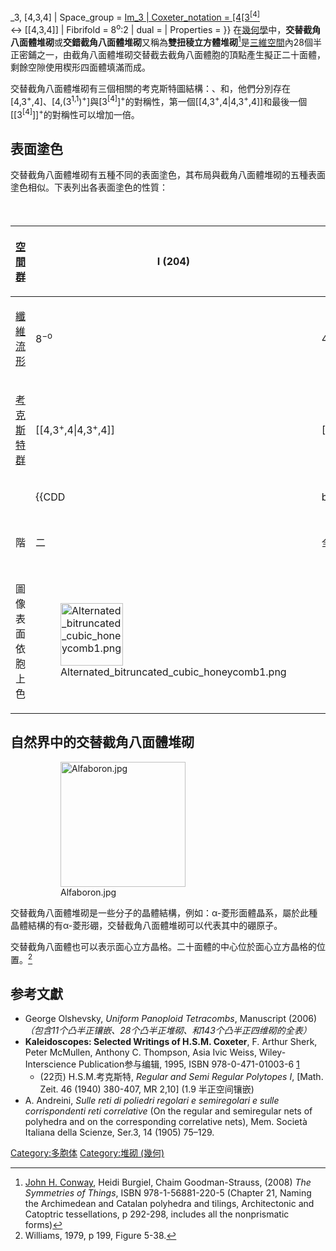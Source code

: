 {{Polytopebox
| name = 交替截角八面體堆砌
| rotating =
| imagename =  Alternated bitruncated cubic honeycomb.png
| polytope = 交替截角八面體堆砌
| Type = [[凸均勻堆砌|均勻堆砌]]
| group_type = 
| Dimension = [[三維|3]]
| dim = 
| count = 
| Cell = [[二十面體|(3.3.3.3.3)]] [[File:Uniform_polyhedron-43-h01.svg|20px]]<br>[[鍥形體|(3.3.3)]] [[File:Tetrahedron.png|20px]]
| Face = [[三角形|{3}]] [[File:fire_symbol_(alchemical).svg|20px]]<br>[[等腰三角形|{3}]] [[File:Triangle.Isosceles.svg|20px]]
| Vertice_type = [[File:Alternated_bitruncated_cubic_honeycomb_verf.png|80px]]
| Coxeter_diagram = {{CDD|node|4|node_h|3|node_h|4|node}}<br>{{CDD|node|4|node_h|split1|nodes_hh}} = {{CDD|node|4|node_h|3|node_h|4|node_h0}}<br>{{CDD|node_h|split1|nodes_hh|split2|node_h}} = {{CDD|node_h0|4|node_h|3|node_h|4|node_h0}}
| Schläfli = 2s{4,3,4}
| analogy =
| convex = 
| Symmetry_group = <math>{\tilde{C}}_3</math>, [4,3,4]
| Space_group = [[立方晶系|Im{{overline]]
| Coxeter_group = [4,3,4], <math>{\tilde{C}}_3</math>
| Coxeter_notation = [4[3<sup>[4]</sup>]]<br>↔ [<span></span>[4,3,4]]
| Fibrifold = 8<sup>o</sup>:2
| dual = 
| Properties = {{link-en|顶点正|vertex-transitive}}
}}
在[[幾何學|幾何學]]中，'''交替截角八面體堆砌'''或'''交錯截角八面體堆砌'''又稱為'''雙扭稜立方體堆砌'''<ref>[[John_Horton_Conway|John H. Conway]], Heidi Burgiel, Chaim Goodman-Strauss, (2008) ''The Symmetries of Things'', ISBN 978-1-56881-220-5 (Chapter 21, Naming the Archimedean and Catalan polyhedra and tilings, Architectonic and Catoptric tessellations, p 292-298, includes all the nonprismatic forms)</ref>是[[三維空間|三維空間]]內28個半正密鋪之一，由截角八面體堆砌交替截去截角八面體胞的頂點產生擬正二十面體，剩餘空隙使用楔形四面體填滿而成。

交替截角八面體堆砌有三個相關的考克斯特圖結構：{{CDD|node|4|node_h|3|node_h|4|node}}、{{CDD|node|4|node_h|split1|nodes_hh}}和{{CDD|node_h|split1|nodes_hh|split2|node_h}}，他們分別存在[4,3<sup>+</sup>,4]、[4,(3<sup>1,1</sup>)<sup>+</sup>]與[3<sup>[4]</sup>]<sup>+</sup>的對稱性，第一個<nowiki>[[</nowiki>4,3<sup>+</sup>,4|</nowiki>4,3<sup>+</sup>,4]]和最後一個[</span>[3<sup>[4]</sup>]]<sup>+</sup>的對稱性可以增加一倍。
== 表面塗色 ==
交替截角八面體堆砌有五種不同的表面塗色，其布局與截角八面體堆砌的五種表面塗色相似。下表列出各表面塗色的性質：
{| class=wikitable
|+ 五種半正表面塗色
|-
![[空間群|空間群]]||I{{overline|3}} (204) ||Pm{{overline|3}} (200) ||Fm{{overline|3}} (202)||Fd{{overline|3}} (203) || F23 (196)
|-
![[纖維流形|纖維流形]]||8<sup>−o</sup>||4<sup>−</sup>||2<sup>−</sup>||2<sup>o+</sup> ||1<sup>o</sup>
|-
![[考克斯特群|考克斯特群]]|| <nowiki>[[</nowiki>4,3<sup>+</sup>,4|</nowiki>4,3<sup>+</sup>,4]]|| [4,3<sup>+</sup>,4]|| [4,(3<sup>1,1</sup>)<sup>+</sup>]|| [</span>[3<sup>[4]</sup>]]<sup>+</sup>||[3<sup>[4]</sup>]<sup>+</sup>
|- align=center
!{{link-en|考克斯特符號|Coxeter diagram}}
|{{CDD||branch_hh|4a4b|nodes}}
|{{CDD||node|4|node_h|3|node_h|4|node}}
|{{CDD|node|4|node_h|split1|nodes_hh}}
|{{CDD|branch_hh|3ab|branch_hh}}
|{{CDD|node_h|split1|nodes_hh|split2|node_h}}
|- align=center
!階
|二
|全
|半
|四分之一<BR>二
|四分之一
|-
!圖像<br>表面依胞<br>上色
|[[Image:Alternated_bitruncated_cubic_honeycomb1.png|100px]]
|[[Image:Alternated_bitruncated_cubic_honeycomb2.png|100px]]
|[[Image:Alternated_bitruncated_cubic_honeycomb3.png|100px]]
|[[Image:Alternated_bitruncated_cubic_honeycomb1.png|100px]]
|[[Image:Alternated_bitruncated_cubic_honeycomb4.png|100px]]
|}

== 自然界中的交替截角八面體堆砌 ==
:[[File:Alfaboron.jpg|200px]]
交替截角八面體堆砌是一些分子的晶體結構，例如：α-菱形面體晶系，屬於此種晶體結構的有α-菱形硼{{sfn|Nelmes|Loveday|Allan|Besson|1993}}，交替截角八面體堆砌可以代表其中的硼原子。

交替截角八面體也可以表示面心立方晶格。二十面體的中心位於面心立方晶格的位置。<ref>Williams, 1979, p 199, Figure 5-38.</ref>

== 参考文獻 ==
* George Olshevsky, ''Uniform Panoploid Tetracombs'', Manuscript (2006) ''（包含11个凸半正镶嵌、28个凸半正堆砌、和143个凸半正四维砌的全表）''
* '''Kaleidoscopes: Selected Writings of H.S.M. Coxeter''', F. Arthur Sherk, Peter McMullen, Anthony C. Thompson, Asia Ivic Weiss, Wiley-Interscience Publication参与编辑, 1995, ISBN 978-0-471-01003-6 [http://www.wiley.com/WileyCDA/WileyTitle/productCd-0471010030.html]{{Wayback|url=http://www.wiley.com/WileyCDA/WileyTitle/productCd-0471010030.html |date=20160711140441 }}
** (22页) H.S.M.考克斯特, ''Regular and Semi Regular Polytopes I'', [Math. Zeit. 46 (1940) 380-407, MR 2,10] (1.9 半正空间镶嵌)
* A. Andreini, ''Sulle reti di poliedri regolari e semiregolari e sulle corrispondenti reti correlative'' (On the regular and semiregular nets of polyhedra and on the corresponding correlative nets), Mem. Società Italiana della Scienze, Ser.3, 14 (1905) 75–129.
<references/>
[[Category:多胞体|Category:多胞体]]
[[Category:堆砌_(幾何)|Category:堆砌 (幾何)]]
